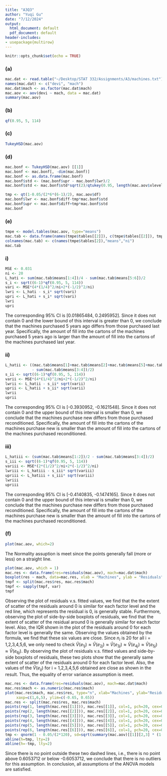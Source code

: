 ```yaml
---
title: "A3Q3"
author: "Yuqi Gu"
date: "7/12/2024"
output:
  html_document: default
  pdf_document: default
header-includes: 
- usepackage{multirow}
---
```


```r
knitr::opts_chunk$set(echo = TRUE)
```

### (a)
```r
mac.dat <- read.table("~/Desktop/STAT 332/Assignments/A3/machines.txt")
names(mac.dat) <- c("devi", "mach")
mac.dat$mach <- as.factor(mac.dat$mach)
mac.aov <- aov(devi ~ mach, data = mac.dat)
summary(mac.aov)
```


### (b)
```r
qf(0.95, 5, 114)
```


### (c)
```r
TukeyHSD(mac.aov)
```


### (d)
```r
mac.bonf <- TukeyHSD(mac.aov) [[1]]
mac.bonf <- mac.bonf[, -dim(mac.bonf)]
mac.bonf <- as.data.frame(mac.bonf)
mac.bonf$std <- (mac.bonf$upr - mac.bonf$lwr)/2
mac.bonf$std <- mac.bonf$std*sqrt(2)/qtukey(0.95, length(mac.aov$xlevels[[1]]), mac.aov$df)

tmp <- qt(1-0.05/(2*6*(6-1)/2), mac.aov$df)
mac.bonf$lwr <- mac.bonf$diff-tmp*mac.bonf$std
mac.bonf$upr <- mac.bonf$diff+tmp*mac.bonf$std
mac.bonf
```


### (e)
```r
tmpe <- model.tables(mac.aov, type="means")
mac.tab <- data.frame(names(tmpe$tables[[2]]), c(tmpe$tables[[2]]), tmpe$n[[1]])
colnames(mac.tab) <- c(names(tmpe$tables[2]),"means","ni")
mac.tab
```

### i)
```r
MSE <- 0.031
ni <- 20
L_hati <- sum(mac.tab$means[1:4])/4 - sum(mac.tab$means[5:6])/2
s_i <- sqrt((6-1)*qf(0.95, 5, 114))
vari <- MSE*(4*(1/4)^2/ni+2*(-1/2)^2/ni)
lwri <- L_hati - s_i* sqrt(vari)
upri <- L_hati + s_i* sqrt(vari)
lwri 
upri
```
The corresponding 95% CI is [0.01865484, 0.2495952]. Since it does not contain 0 and the lower bound of this interval is greater than 0, we conclude that the machines purchased 5 years ago differs from those purchased last year. Specifically, the amount of fill into the cartons of the machines purchased 5 years ago is larger than the amount of fill into the cartons of the machines purchased last year.


### ii)
```r
L_hatii <- ((mac.tab$means[1]+mac.tab$means[2]+mac.tab$means[5]+mac.tab$means[6])/4 
            - sum(mac.tab$means[3:4])/2)
s_ii <- sqrt((6-1)*qf(0.95, 5, 114))
varii <- MSE*(4*(1/4)^2/ni+2*(-1/2)^2/ni)
lwrii <- L_hatii - s_ii* sqrt(varii)
uprii <- L_hatii + s_ii* sqrt(varii)
lwrii 
uprii
```
The corresponding 95% CI is [-0.3930952, -0.1621548]. Since it does not contain 0 and the upper bound of this interval is smaller than 0, we conclude that the machines purchase new differs from those purchased reconditioned. Specifically, the amount of fill into the cartons of the machines purchase new is smaller than the amount of fill into the cartons of the machines purchased reconditioned.

### iii)
```r
L_hatiii <- (sum(mac.tab$means[1:2])/2 - sum(mac.tab$means[3:4])/2)
s_iii <- sqrt((6-1)*qf(0.95, 5, 114)) 
variii <- MSE*(2*(1/2)^2/ni+2*(-1/2)^2/ni)  
lwriii <- L_hatiii - s_iii* sqrt(variii)
upriii <- L_hatiii + s_iii* sqrt(variii)
lwriii 
upriii
```
The corresponding 95% CI is [-0.4140835, -0.1474165]. Since it does not contain 0 and the upper bound of this interval is smaller than 0, we conclude that the machines purchase new differs from those purchased reconditioned. Specifically, the amount of fill into the cartons of the machines purchase new is smaller than the amount of fill into the cartons of the machines purchased reconditioned. 


### (f)
```r
plot(mac.aov, which=2)
```

The Normality assuption is meet since the points generally fall (more or less) on a straight line.

```r
plot(mac.aov, which = 1)
mac.res <- data.frame(res=residuals(mac.aov), mach=mac.dat$mach)
boxplot(res ~ mach, data=mac.res, xlab = "Machines", ylab = "Residuals", mean=T)
tmpf <- split(mac.res$res, mac.res$mach)
tmpf <- sapply(tmpf, var)
tmpf
```
Observing the plot of residuals v.s. fitted values, we find that the the extent of scatter of the residuals around 0 is similar for each factor level and the red line, which represents the residual is 0, is generally stable.
Furthermore, observing the plot of side-by-side boxplots of residuals, we find that the extent of scatter of the residual around 0 is generally similar for each factor level. Also, the IQR shown in the plot of the residuals around 0 for each factor level is generally the same.
Observing the values obtained by the formula, we find that these six values are close. Since $n_{i}$ is 20 for all i = 1,2,3,4,5,6, we only need to check $\hat{V}(e_{1j}) \approx \hat{V}(e_{2j}) \approx \hat{V}(e_{3j}) \approx \hat{V}(e_{4j}) \approx \hat{V}(e_{5j}) \approx \hat{V}(e_{6j})$.
By observing the plot of residuals v.s. fitted values and side-by-side boxplots of residuals, these two plots show that the generally same extent of scatter of the residuals around 0 for each factor level. Also, the values of the $\hat{V}(e_{ij})$ for i = 1,2,3,4,5,6 obtained are close as shown in the result. Thus, the equality of error variance assumption is meet.


```r
mac.res <- data.frame(res=residuals(mac.aov), mach=mac.dat$mach)
mac.res$mach <- as.numeric(mac.res$mach)
plot(mac.res$mach, mac.res$res, type="n", xlab="Machines", ylab="Residuals", 
     xaxp=c(1,6,5), ylim=c(-0.65, 0.65))
mac.res <- split(mac.res$res, mac.res$mach)
points(rep(1, length(mac.res[[1]])), mac.res[[1]], col=1, pch=20, cex=0.75)
points(rep(2, length(mac.res[[2]])), mac.res[[2]], col=1, pch=20, cex=0.75)
points(rep(3, length(mac.res[[3]])), mac.res[[3]], col=1, pch=20, cex=0.75)
points(rep(4, length(mac.res[[4]])), mac.res[[4]], col=1, pch=20, cex=0.75)
points(rep(5, length(mac.res[[5]])), mac.res[[5]], col=1, pch=20, cex=0.75)
points(rep(6, length(mac.res[[6]])), mac.res[[6]], col=1, pch=20, cex=0.75)
tmp <- qnorm(1 - 0.05/(2*120), sd=sqrt(summary(mac.aov)[[1]][2,3] * (1-1/20)))
abline(h=tmp, lty=2)
abline(h=-tmp, lty=2)
```

Since there is no point outside these two dashed lines, i.e., there is no point above 0.6053712 or below -0.6053712, we conclude that there is no outliers for this assumption.
In conclusion, all assumptions of the ANOVA models are satisfied.







